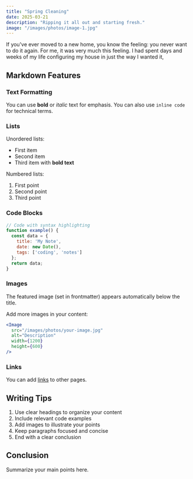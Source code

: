 ```yaml
---
title: "Spring Cleaning"
date: 2025-03-21
description: "Ripping it all out and starting fresh."
image: "/images/photos/image-1.jpg"
---
```


If you've ever moved to a new home, you know the feeling: you never want to do it again. For me, it was very much this feeling. I had spent days and weeks of my life configuring my house in just the way I wanted it, 

## Markdown Features

### Text Formatting
You can use **bold** or *italic* text for emphasis. You can also use `inline code` for technical terms.

### Lists
Unordered lists:
- First item
- Second item
- Third item with **bold text**

Numbered lists:
1. First point
2. Second point
3. Third point

### Code Blocks
```javascript
// Code with syntax highlighting
function example() {
  const data = {
    title: 'My Note',
    date: new Date(),
    tags: ['coding', 'notes']
  };
  return data;
}
```

### Images
The featured image (set in frontmatter) appears automatically below the title.

Add more images in your content:
```jsx
<Image
  src="/images/photos/your-image.jpg"
  alt="Description"
  width={1200}
  height={600}
/>
```

### Links
You can add [links](https://example.com) to other pages.

## Writing Tips
1. Use clear headings to organize your content
2. Include relevant code examples
3. Add images to illustrate your points
4. Keep paragraphs focused and concise
5. End with a clear conclusion

## Conclusion
Summarize your main points here.
